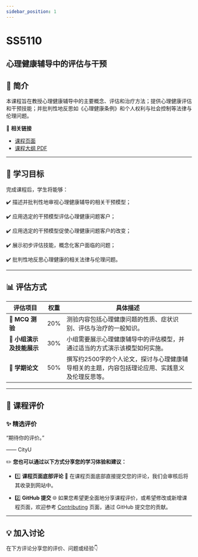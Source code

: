 ```yaml
---
sidebar_position: 1
---
```


# SS5110
## 心理健康辅导中的评估与干预

## **📘 简介**
本课程旨在教授心理健康辅导中的主要概念、评估和治疗方法；提供心理健康评估和干预技能；并批判性地反思如《心理健康条例》和个人权利与社会控制等法律与伦理问题。

🔗 **相关链接**
- [课程页面](https://www.cityu.edu.hk/catalogue/pg/202526/course/SS5110.htm)
- [课程大纲 PDF](https://www.cityu.edu.hk/catalogue/pg/202526/course/SS5110.pdf)

---

## **🎯 学习目标**

完成课程后，学生将能够：

✔️ 描述并批判性地审视心理健康辅导的相关干预模型；

✔️ 应用选定的干预模型评估心理健康问题客户；

✔️ 应用选定的干预模型促使心理健康问题客户的改变；

✔️ 展示初步评估技能，概念化客户面临的问题；

✔️ 批判性地反思心理健康的相关法律与伦理问题。

---

## **📊 评估方式**

| **评估项目**                     | **权重** | **具体描述**                                                                                       |
|---------------------------------|---------|---------------------------------------------------------------------------------------------------|
| **📝 MCQ 测验**                 | 20%     | 测验内容包括心理健康问题的性质、症状识别、评估与治疗的一般知识。                                               |
| **🎤 小组演示及技能展示**         | 30%     | 小组需要展示心理健康辅导中的评估模型，并通过适当的方式演示该模型如何实施。                                     |
| **📄 学期论文**                  | 50%     | 撰写约2500字的个人论文，探讨与心理健康辅导相关的主题，内容包括理论应用、实践意义及伦理反思等。                    |

---

## **💬 课程评价**

### ✨ **精选评价**
<div className={commentStyles.commentBox}>
    <p className={commentStyles.commentText}>
        “期待你的评价。”
    </p>
    <p className={commentStyles.commentAuthor}>—— CityU</p>
</div>

✏️ **您也可以通过以下方式分享您的学习体验和建议：**

- 1️⃣ **课程页面底部评论**
💬 在课程页面底部直接提交您的评论，我们会审核后将其收录到网站中。

- 2️⃣ **GitHub 提交**
🌐 如果您希望更全面地分享课程评价，或希望修改或新增课程页面，欢迎参考 [Contributing](/contributing) 页面，通过 GitHub 提交您的贡献。

---

## **💡 加入讨论**

在下方评论分享您的评价、问题或经验👇
<Utterances />
